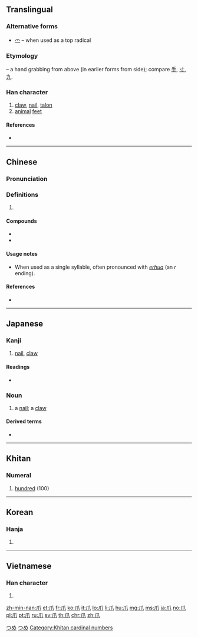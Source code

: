 {{also|爫|瓜|手|寸}}
==Translingual==
{{stroke order|type=animate}}

===Alternative forms===
* [[爫]] – when used as a top radical

===Etymology===
{{Han etyl}}
{{liushu|p}} – a hand grabbing from above (in earlier forms from side); compare [[手]], [[寸]], [[九]].

===Han character===
{{Han char|rn=87|rad=爪|as=00|sn=4|four=72230|canj=HLO}}

# [[claw]], [[nail]], [[talon]]
# [[animal]] [[feet]]

====References====
* {{Han ref|kx=0688.260|dkj=19653|dj=1101.120|hdz=32030.010|uh=722A|ud=29226|bh=A4F6|bd=42230}}

----

==Chinese==
{{zh-forms}}

===Pronunciation===
{{zh-pron
|m=zhuǎ
|c=zaau2
|h=pfs=tsáu
|mn=jiáu/niáu
|w=
|mc=y
|oc=y
|ma=|ma2=
|cat=n
}}


===Definitions===
{{zh-hanzi}}

# {{rfdef|lang=zh}}

====Compounds====
* {{zh-l|爪子}}
* {{zh-l|鳳爪}}

====Usage notes====
* {{qual|Mandarin}} When used as a single syllable, often pronounced with ''[[erhua]]'' (an ''r'' ending).

====References====
* {{thcwd|1222}}

----

==Japanese==

===Kanji===
{{ja-kanji|grade=|rs=爪00}}

# [[nail]], [[claw]]

====Readings====
* {{ja-readings|on=[[そう]] (sō)|kun=[[つめ]] (tsume), [[つま]] (tsuma)}}

===Noun===
{{ja-noun|つめ}}

# a [[nail]]; a [[claw]]

====Derived terms====
* {{l|ja|鷹の爪|tr=[[たかのつめ]], taka no tsume}}

[[Category:1000 Japanese basic words|つめ]]
[[Category:ja:Anatomy|つめ]]

----

==Khitan==

===Numeral===
{{head|zkt|numeral|tr=jau}}

# [[hundred]] (100)

[[Category:Khitan cardinal numbers]]

----

==Korean==

===Hanja===
{{ko-hanja|hangeul=조|eumhun=|rv=jo|mr=cho|y=co}}

# {{defn|lang=ko|sort=爪00}}

----

==Vietnamese==

===Han character===
{{vi-hantu|[[trảo]], [[trẩu]], [[vuốt]], [[trảu]]|rs=爪00}}

# {{defn|lang=vi|sort=爪00}}

[[Category:CJKV radicals| ]]

[[zh-min-nan:爪]]
[[et:爪]]
[[fr:爪]]
[[ko:爪]]
[[it:爪]]
[[lo:爪]]
[[li:爪]]
[[hu:爪]]
[[mg:爪]]
[[ms:爪]]
[[ja:爪]]
[[no:爪]]
[[pl:爪]]
[[pt:爪]]
[[ru:爪]]
[[sv:爪]]
[[th:爪]]
[[chr:爪]]
[[zh:爪]]